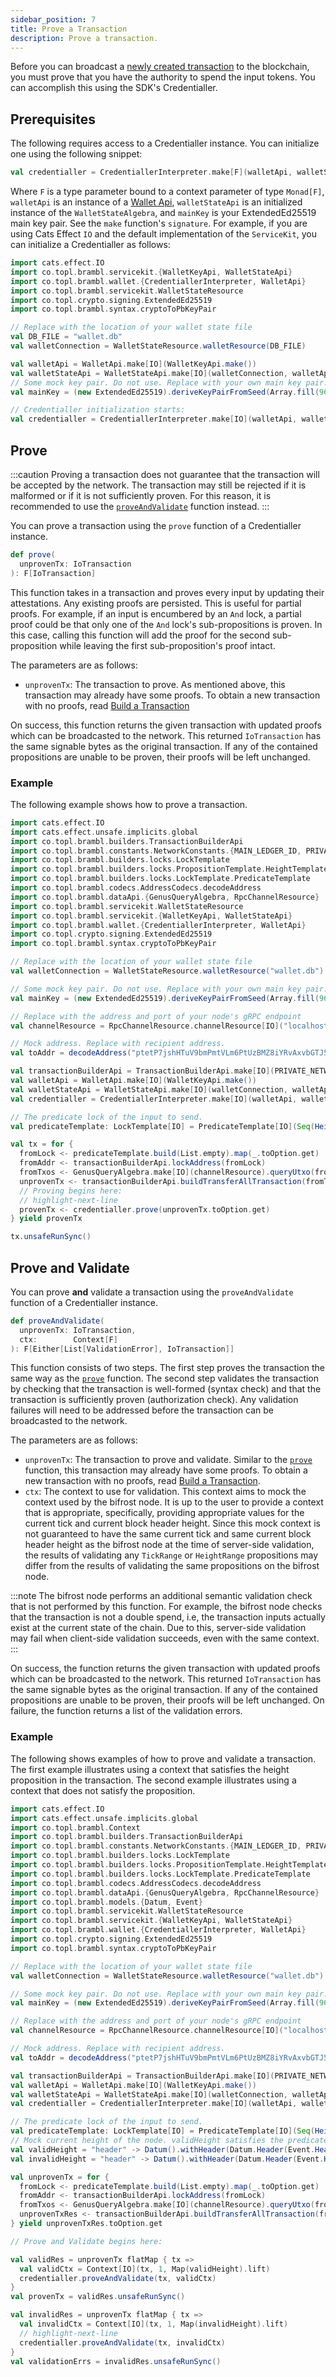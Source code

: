 ```yaml
---
sidebar_position: 7
title: Prove a Transaction
description: Prove a transaction.
---
```



Before you can broadcast a [newly created transaction](./transactions) to the blockchain, you must prove that you have the authority to
spend the input tokens. You can accomplish this using the SDK's Credentialler.

## Prerequisites

The following requires access to a Credentialler instance. You can initialize one using the following snippet:

```scala
val credentialler = CredentiallerInterpreter.make[F](walletApi, walletStateApi, mainKey)
```

Where `F` is a type parameter bound to a context parameter of type `Monad[F]`, `walletApi` is an instance of
a [Wallet Api](./wallets#prerequisites), `walletStateApi` is an initialized instance of
the <ScaladocLink path="co/topl/brambl/dataApi/WalletStateAlgebra.html"><code>WalletStateAlgebra</code></ScaladocLink>,
and `mainKey` is your ExtendedEd25519 main key pair. See the `make`
function's <ScaladocLink path="co/topl/brambl/wallet/CredentiallerInterpreter$.html#make[F[_]](WalletApi[F],WalletStateAlgebra[F],KeyPair)(Monad[F]):Credentialler[F]"><code>signature</code></ScaladocLink>.
For example, if you are using Cats Effect `IO` and the default implementation of
the <ScaladocLink path="co/topl/brambl/servicekit/index.html"><code>ServiceKit</code></ScaladocLink>, you can initialize
a Credentialler as follows:

```scala
import cats.effect.IO
import co.topl.brambl.servicekit.{WalletKeyApi, WalletStateApi}
import co.topl.brambl.wallet.{CredentiallerInterpreter, WalletApi}
import co.topl.brambl.servicekit.WalletStateResource
import co.topl.crypto.signing.ExtendedEd25519
import co.topl.brambl.syntax.cryptoToPbKeyPair

// Replace with the location of your wallet state file
val DB_FILE = "wallet.db"
val walletConnection = WalletStateResource.walletResource(DB_FILE)

val walletApi = WalletApi.make[IO](WalletKeyApi.make())
val walletStateApi = WalletStateApi.make[IO](walletConnection, walletApi)
// Some mock key pair. Do not use. Replace with your own main key pair.
val mainKey = (new ExtendedEd25519).deriveKeyPairFromSeed(Array.fill(96)(0: Byte))

// Credentialler initialization starts:
val credentialler = CredentiallerInterpreter.make[IO](walletApi, walletStateApi, mainKey)
```

## Prove

:::caution
Proving a transaction does not guarantee that the transaction will be accepted by the network. The transaction may still be
rejected if it is malformed or if it is not sufficiently proven. For this reason, it is recommended to use
the [`proveAndValidate`](#prove-and-validate) function instead.
:::

You can prove a transaction using
the <ScaladocLink path="co/topl/brambl/wallet/Credentialler.html#prove(IoTransaction):F[IoTransaction]"><code>prove</code></ScaladocLink>
function of a Credentialler instance.

```scala
def prove(
  unprovenTx: IoTransaction
): F[IoTransaction]
```

This function takes in a transaction and proves every input by updating their attestations. Any existing proofs are persisted.
This is useful for partial proofs. For example, if an input is encumbered by an `And` lock, a partial proof could be that
only one of the `And` lock's sub-propositions is proven. In this case, calling this function will add the proof for the
second sub-proposition while leaving the first sub-proposition's proof intact.

The parameters are as follows:
- `unprovenTx`: The transaction to prove. As mentioned above, this transaction may already have some proofs. To obtain
a new transaction with no proofs, read [Build a Transaction](./transactions)

On success, this function returns the given transaction with updated proofs which can be broadcasted to the network.
This returned `IoTransaction` has the same signable bytes as the original transaction. If any of the contained propositions
are unable to be proven, their proofs will be left unchanged.

### Example

The following example shows how to prove a transaction.

```scala
import cats.effect.IO
import cats.effect.unsafe.implicits.global
import co.topl.brambl.builders.TransactionBuilderApi
import co.topl.brambl.constants.NetworkConstants.{MAIN_LEDGER_ID, PRIVATE_NETWORK_ID}
import co.topl.brambl.builders.locks.LockTemplate
import co.topl.brambl.builders.locks.PropositionTemplate.HeightTemplate
import co.topl.brambl.builders.locks.LockTemplate.PredicateTemplate
import co.topl.brambl.codecs.AddressCodecs.decodeAddress
import co.topl.brambl.dataApi.{GenusQueryAlgebra, RpcChannelResource}
import co.topl.brambl.servicekit.WalletStateResource
import co.topl.brambl.servicekit.{WalletKeyApi, WalletStateApi}
import co.topl.brambl.wallet.{CredentiallerInterpreter, WalletApi}
import co.topl.crypto.signing.ExtendedEd25519
import co.topl.brambl.syntax.cryptoToPbKeyPair

// Replace with the location of your wallet state file
val walletConnection = WalletStateResource.walletResource("wallet.db")

// Some mock key pair. Do not use. Replace with your own main key pair.
val mainKey = (new ExtendedEd25519).deriveKeyPairFromSeed(Array.fill(96)(0: Byte))

// Replace with the address and port of your node's gRPC endpoint
val channelResource = RpcChannelResource.channelResource[IO]("localhost", 9084, secureConnection = false)

// Mock address. Replace with recipient address.
val toAddr = decodeAddress("ptetP7jshHTuV9bmPmtVLm6PtUzBMZ8iYRvAxvbGTJ5VgiEPHqCCnZ8MLLdi").toOption.get

val transactionBuilderApi = TransactionBuilderApi.make[IO](PRIVATE_NETWORK_ID, MAIN_LEDGER_ID)
val walletApi = WalletApi.make[IO](WalletKeyApi.make())
val walletStateApi = WalletStateApi.make[IO](walletConnection, walletApi)
val credentialler = CredentiallerInterpreter.make[IO](walletApi, walletStateApi, mainKey)

// The predicate lock of the input to send.
val predicateTemplate: LockTemplate[IO] = PredicateTemplate[IO](Seq(HeightTemplate("header", 1, Long.MaxValue)), 1)

val tx = for {
  fromLock <- predicateTemplate.build(List.empty).map(_.toOption.get)
  fromAddr <- transactionBuilderApi.lockAddress(fromLock)
  fromTxos <- GenusQueryAlgebra.make[IO](channelResource).queryUtxo(fromAddr)
  unprovenTx <- transactionBuilderApi.buildTransferAllTransaction(fromTxos, fromLock.getPredicate, toAddr, toAddr, 1L)
  // Proving begins here:
  // highlight-next-line
  provenTx <- credentialler.prove(unprovenTx.toOption.get)
} yield provenTx

tx.unsafeRunSync()
```

## Prove and Validate

You can prove **and** validate a transaction using
the <ScaladocLink path="co/topl/brambl/wallet/Credentialler.html#proveAndValidate(IoTransaction,Context[F]):F[Either[List[ValidationError],IoTransaction]]"><code>proveAndValidate</code></ScaladocLink>
function of a Credentialler instance.

```scala
def proveAndValidate(
  unprovenTx: IoTransaction,
  ctx:        Context[F]
): F[Either[List[ValidationError], IoTransaction]]
```

This function consists of two steps. The first step proves the transaction the same way as the
[`prove`](#prove) function. The second step validates the transaction by checking that the transaction is well-formed (syntax check)
and that the transaction is sufficiently proven (authorization check). Any validation failures will need to be addressed
before the transaction can be broadcasted to the network.

The parameters are as follows:
- `unprovenTx`: The transaction to prove and validate. Similar to the [`prove`](#prove) function, this transaction may
already have some proofs. To obtain a new transaction with no proofs, read [Build a Transaction](./transactions).
- `ctx`: The context to use for validation. This context aims to mock the context used by the bifrost node. It is up to the
user to provide a context that is appropriate, specifically, providing appropriate values for the current tick and current block
header height. Since this mock context is not guaranteed to have the same current tick and same current block header height
as the bifrost node at the time of server-side validation, the results of validating any `TickRange` or `HeightRange` propositions
may differ from the results of validating the same propositions on the bifrost node.

:::note
The bifrost node performs an additional semantic validation check that is not performed by this function. For example, the bifrost node
checks that the transaction is not a double spend, i.e, the transaction inputs actually exist at the current state of the chain.
Due to this, server-side validation may fail when client-side validation succeeds, even with the same context.
:::

On success, the function returns the given transaction with updated proofs which can be broadcasted to the network. This returned
`IoTransaction` has the same signable bytes as the original transaction. If any of the contained propositions are unable to be proven,
their proofs will be left unchanged. On failure, the function returns a list of the validation errors.

### Example

The following shows examples of how to prove and validate a transaction. The first example illustrates using a context that
satisfies the height proposition in the transaction. The second example illustrates using a context that does not satisfy the proposition.

```scala
import cats.effect.IO
import cats.effect.unsafe.implicits.global
import co.topl.brambl.Context
import co.topl.brambl.builders.TransactionBuilderApi
import co.topl.brambl.constants.NetworkConstants.{MAIN_LEDGER_ID, PRIVATE_NETWORK_ID}
import co.topl.brambl.builders.locks.LockTemplate
import co.topl.brambl.builders.locks.PropositionTemplate.HeightTemplate
import co.topl.brambl.builders.locks.LockTemplate.PredicateTemplate
import co.topl.brambl.codecs.AddressCodecs.decodeAddress
import co.topl.brambl.dataApi.{GenusQueryAlgebra, RpcChannelResource}
import co.topl.brambl.models.{Datum, Event}
import co.topl.brambl.servicekit.WalletStateResource
import co.topl.brambl.servicekit.{WalletKeyApi, WalletStateApi}
import co.topl.brambl.wallet.{CredentiallerInterpreter, WalletApi}
import co.topl.crypto.signing.ExtendedEd25519
import co.topl.brambl.syntax.cryptoToPbKeyPair

// Replace with the location of your wallet state file
val walletConnection = WalletStateResource.walletResource("wallet.db")

// Some mock key pair. Do not use. Replace with your own main key pair.
val mainKey = (new ExtendedEd25519).deriveKeyPairFromSeed(Array.fill(96)(0: Byte))

// Replace with the address and port of your node's gRPC endpoint
val channelResource = RpcChannelResource.channelResource[IO]("localhost", 9084, secureConnection = false)

// Mock address. Replace with recipient address.
val toAddr = decodeAddress("ptetP7jshHTuV9bmPmtVLm6PtUzBMZ8iYRvAxvbGTJ5VgiEPHqCCnZ8MLLdi").toOption.get

val transactionBuilderApi = TransactionBuilderApi.make[IO](PRIVATE_NETWORK_ID, MAIN_LEDGER_ID)
val walletApi = WalletApi.make[IO](WalletKeyApi.make())
val walletStateApi = WalletStateApi.make[IO](walletConnection, walletApi)
val credentialler = CredentiallerInterpreter.make[IO](walletApi, walletStateApi, mainKey)

// The predicate lock of the input to send.
val predicateTemplate: LockTemplate[IO] = PredicateTemplate[IO](Seq(HeightTemplate("header", 1, Long.MaxValue)), 1)
// Mock current height of the node. validHeight satisfies the predicate, invalidHeight does not.
val validHeight = "header" -> Datum().withHeader(Datum.Header(Event.Header(50)))
val invalidHeight = "header" -> Datum().withHeader(Datum.Header(Event.Header(0)))

val unprovenTx = for {
  fromLock <- predicateTemplate.build(List.empty).map(_.toOption.get)
  fromAddr <- transactionBuilderApi.lockAddress(fromLock)
  fromTxos <- GenusQueryAlgebra.make[IO](channelResource).queryUtxo(fromAddr)
  unprovenTxRes <- transactionBuilderApi.buildTransferAllTransaction(fromTxos, fromLock.getPredicate, toAddr, toAddr, 1L)
} yield unprovenTxRes.toOption.get

// Prove and Validate begins here:

val validRes = unprovenTx flatMap { tx =>
  val validCtx = Context[IO](tx, 1, Map(validHeight).lift)
  credentialler.proveAndValidate(tx, validCtx)
}
val provenTx = validRes.unsafeRunSync()

val invalidRes = unprovenTx flatMap { tx =>
  val invalidCtx = Context[IO](tx, 1, Map(invalidHeight).lift)
  // highlight-next-line
  credentialler.proveAndValidate(tx, invalidCtx)
}
val validationErrs = invalidRes.unsafeRunSync()
```